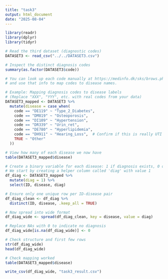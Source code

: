 ```yaml
---
title: "task3"
output: html_document
date: "2025-08-04"
---
```


```r
library(readr)
library(dplyr)
library(tidyr)

# Read the third dataset (diagnostic codes)
DATASET3 <- read_csv("../../DATASET3.csv")

# Inspect the distinct diagnosis codes
summary(as.factor(DATASET3$code))

# You can look up each code manually at https://medinfo.dk/sks/brows.php
# and use that info to map codes to disease names.

# Example: Mapping diagnosis codes to disease labels
# (Replace "XXX", "YYY", etc. with real codes from your data)
DATASET3_mapped <- DATASET3 %>%
  mutate(disease = case_when(
    code == "DE119" ~ "Type_2_Diabetes",
    code == "DM819" ~ "Osteoporosis",
    code == "DI109" ~ "Hypertension",
    code == "DR339" ~ "Urin_ret",
    code == "DE780" ~ "Hyperlipidemia",
    code == "DH911" ~ "Hearing_Loss",  # Confirm if this is really UTI
    TRUE ~ "Other"
  ))

# View how many of each disease we now have
table(DATASET3_mapped$disease)

# Create a binary variable for each disease: 1 if diagnosis exists, 0 otherwise
# We start by creating a helper column called 'diag' with value 1
df_diag <- DATASET3_mapped %>%
  mutate(diag = 1) %>%
  select(ID, disease, diag)

# Ensure only one unique row per ID-disease pair
df_diag_clean <- df_diag %>%
  distinct(ID, disease, .keep_all = TRUE)

# Now spread into wide format
df_diag_wide <- spread(df_diag_clean, key = disease, value = diag)

# Replace NAs with 0 to indicate no diagnosis
df_diag_wide[is.na(df_diag_wide)] <- 0

# Check structure and first few rows
str(df_diag_wide)
head(df_diag_wide)

# Check mapping worked
table(DATASET3_mapped$disease)

write_csv(df_diag_wide, "task3_result.csv")
```
